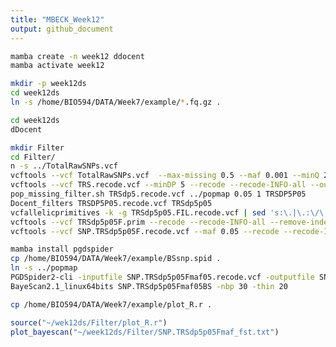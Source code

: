 ```yaml
---
title: "MBECK_Week12"
output: github_document
---
```



```bash
mamba create -n week12 ddocent
mamba activate week12
```

```bash
mkdir -p week12ds
cd week12ds
ln -s /home/BIO594/DATA/Week7/example/*.fq.gz .
```

```bash
cd week12ds 
dDocent
```

```bash
mkdir Filter
cd Filter/
n -s ../TotalRawSNPs.vcf 
vcftools --vcf TotalRawSNPs.vcf  --max-missing 0.5 --maf 0.001 --minQ 20 --recode --recode-INFO-all --out TRS
vcftools --vcf TRS.recode.vcf --minDP 5 --recode --recode-INFO-all --out TRSPdp5
pop_missing_filter.sh TRSdp5.recode.vcf ../popmap 0.05 1 TRSDP5P05
Docent_filters TRSDP5P05.recode.vcf TRSdp5p05
vcfallelicprimitives -k -g TRSdp5p05.FIL.recode.vcf | sed 's:\.|\.:\/\.:g' > TRSdp5p05F.prim
vcftools --vcf TRSdp5p05F.prim --recode --recode-INFO-all --remove-indels --out SNP.TRSdp5p05F
vcftools --vcf SNP.TRSdp5p05F.recode.vcf --maf 0.05 --recode --recode-INFO-all --out SNP.TRSdp5p05Fmaf05
```

```bash
mamba install pgdspider
cp /home/BIO594/DATA/Week7/example/BSsnp.spid .
ln -s ../popmap
PGDSpider2-cli -inputfile SNP.TRSdp5p05Fmaf05.recode.vcf -outputfile SNP.TRSdp5p05Fmaf05BS -spid BSsnp.spid
BayeScan2.1_linux64bits SNP.TRSdp5p05Fmaf05BS -nbp 30 -thin 20
```

```bash
cp /home/BIO594/DATA/Week7/example/plot_R.r .
```

```r
source("~/wek12ds/Filter/plot_R.r")
plot_bayescan("~/week12ds/Filter/SNP.TRSdp5p05Fmaf_fst.txt")
```